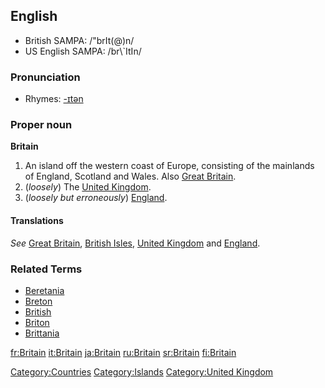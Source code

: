 ==English==
*British SAMPA: /"brIt(@)n/
*US English SAMPA: /br\`ItIn/

===Pronunciation===
*Rhymes: [[Rhymes:English:-ɪtən|-ɪtən]]

===Proper noun===
'''Britain'''
#An island off the western coast of Europe, consisting of the mainlands of England, Scotland and Wales. Also [[Great Britain]].
#(''loosely'') The [[United Kingdom]].
#(''loosely but erroneously'') [[England]].

====Translations====
''See'' [[Great Britain]], [[British Isles]], [[United Kingdom]] and [[England]].


===Related Terms===
*[[Beretania]]
*[[Breton]]
*[[British]]
*[[Briton]]
*[[Brittania]]

[[Category:Countries]]
[[Category:Islands]]
[[Category:United Kingdom]]

[[fr:Britain]]
[[it:Britain]]
[[ja:Britain]]
[[ru:Britain]]
[[sr:Britain]]
[[fi:Britain]]